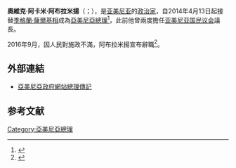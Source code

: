 {{Expand|time=2015-09-18T02:12:55+00:00}}
{{请求翻译|time=2015-09-18T02:12:55+00:00}}
{{Infobox officeholder
|name         = 奧維克·阿布拉米揚
| original_name= {{lang|hy|Հովիկ Աբրահամյան}}
|image        = President of the National Assembly.jpg
|office       = [[亞美尼亞總理|亞美尼亞總理]]
|president    = [[谢尔日·萨尔基相|谢尔日·萨尔基相]]
|term_start   = 2014年4月13日
|term_end     = 2016年9月13日
|predecessor  = [[季格蘭·薩爾基相|季格蘭·薩爾基相]]
|successor    = [[卡倫·卡拉佩特揚|卡倫·卡拉佩特揚]]
|office1      = [[国民议会_(亚美尼亚)|亚美尼亚国民议会]]議長
|term_start1  = 2012年5月31日
|term_end1    = 2014年4月13日
|predecessor1 = {{le|塞繆爾·尼高揚|Samvel Nikoyan}}
|successor1   = {{link-hy|加盧斯特·加馬江|Գալուստ Սահակյան}}
|term_start2  = 2008年9月28日
|term_end2    = 2011年11月21日
|predecessor2 = {{le|赫拉伊爾·卡拉佩特延|Hrayr Karapetyan}}{{small|（代理）}}
|successor2   = {{le|塞繆爾·尼高揚|Samvel Nikoyan}}
|birth_date   = {{birth date and age|1958|1|24|df=y}}
|birth_place  = {{URS}}{{le|姆斯言|Mkhchyan}}{{small|（今{{ARM}}）}}
|death_date   = 
|death_place  = 
|party        = [[亚美尼亚共和党|亚美尼亚共和党]]
|alma_mater   = 埃里溫國民經濟研究所（Yerevan Institute of National Economy）
}}

'''奧維克·阿卡米·阿布拉米揚'''（{{lang-hy|'''Հովիկ Արգամի Աբրահամյան'''}}；{{bd|1958年|1月24日|||catIdx=A}}），是[[亚美尼亚|亚美尼亚]]的[[政治家|政治家]]，自2014年4月13日起接替[[季格蘭·薩爾基相|季格蘭·薩爾基相]]成為[[亞美尼亞總理|亞美尼亞總理]]<ref>{{cite news|title=Hovik Abrahamyan appointed Prime Minister|url=http://www.armradio.am/en/2014/04/13/hovik-abrahamyan-appointed-prime-minister/|accessdate=13 April 2014|newspaper=[[Public_Radio_of_Armenia|Public Radio of Armenia]]|date=13 April 2014|archive-date=2014-04-14|archive-url=https://web.archive.org/web/20140414140527/http://www.armradio.am/en/2014/04/13/hovik-abrahamyan-appointed-prime-minister/|dead-url=no}}</ref>，此前他曾兩度擔任[[国民议会_(亚美尼亚)|亚美尼亚国民议会]]議長。

2016年9月，因人民對施政不滿，阿布拉米揚宣布辭職<ref>{{Cite web|url=https://sputniknews.com/europe/20160913/1045247043/armenia-pm-appointment-karapetyan.html|title=Ex-Mayor of Yerevan Karen Karapetyan Is Appointed As Armenian PM|last=Sputnik|website=sputniknews.com|access-date=2016-09-13|archive-date=2016-09-14|archive-url=https://web.archive.org/web/20160914181355/https://sputniknews.com/europe/20160913/1045247043/armenia-pm-appointment-karapetyan.html|dead-url=no}}</ref>。

==外部連結==
*[http://www.gov.am/en/prime-minister/ 亞美尼亞政府網站總理傳記] {{Wayback|url=http://www.gov.am/en/prime-minister/ |date=20180607043216 }}

==参考文献==
{{reflist}}

{{s-start}}
{{s-off}}
{{s-bef|before=[[季格蘭·薩爾基相|季格蘭·薩爾基相]]}}
{{s-ttl|title=[[亞美尼亞總理|亞美尼亞總理]]|years=2014年－2016年}}
{{s-aft|after=[[卡倫·卡拉佩特揚|卡倫·卡拉佩特揚]]}}
{{s-end}}

{{DEFAULTSORT:Abrahamyan, Hovik}}

[[Category:亞美尼亞總理|Category:亞美尼亞總理]]